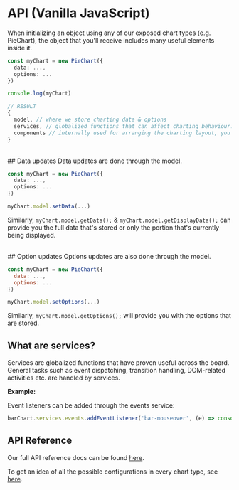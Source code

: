 
<Meta title="Docs/Tutorials/API" />

# API (Vanilla JavaScript)

When initializing an object using any of our exposed chart types (e.g. PieChart), the object that
you'll receive includes many useful elements inside it.

```ts
const myChart = new PieChart({
  data: ...,
  options: ...
})

console.log(myChart)

// RESULT
{
  model, // where we store charting data & options
  services, // globalized functions that can affect charting behaviour. (e.g. event listener dispatching etc.)
  components // internally used for arranging the charting layout, you can disregard this
}
```

<br />
## Data updates Data updates are done through the model.

```ts
const myChart = new PieChart({
  data: ...,
  options: ...
})

myChart.model.setData(...)
```

Similarly, `myChart.model.getData();` & `myChart.model.getDisplayData();` can provide you the full
data that's stored or only the portion that's currently being displayed.

<br />
## Option updates Options updates are also done through the model.

```js
const myChart = new PieChart({
  data: ...,
  options: ...
})

myChart.model.setOptions(...)
```

Similarly, `myChart.model.getOptions();` will provide you with the options that are stored.

## What are services?

Services are globalized functions that have proven useful across the board. General tasks such as
event dispatching, transition handling, DOM-related activities etc. are handled by services.

**Example:**

Event listeners can be added through the events service:

```ts
barChart.services.events.addEventListener('bar-mouseover', (e) => console.log(e.detail))
```

## API Reference

Our full API reference docs can be found
[here](https://carbon-design-system.github.io/carbon-charts/documentation/).

To get an idea of all the possible configurations in every chart type, see
[here](https://carbon-design-system.github.io/carbon-charts/documentation/modules/_interfaces_charts_.html).
